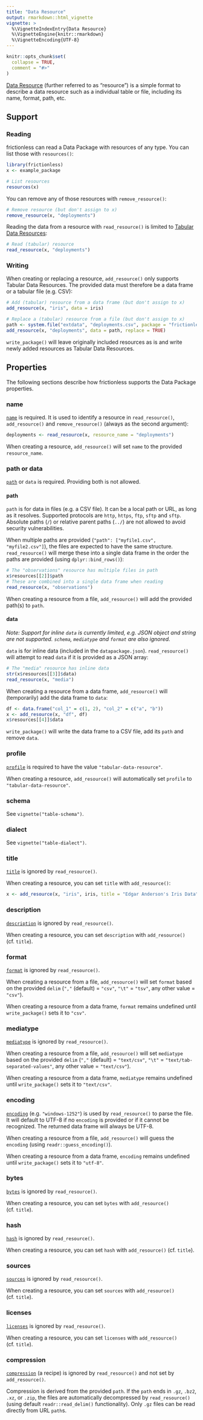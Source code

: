 ```yaml
---
title: "Data Resource"
output: rmarkdown::html_vignette
vignette: >
  %\VignetteIndexEntry{Data Resource}
  %\VignetteEngine{knitr::rmarkdown}
  %\VignetteEncoding{UTF-8}
---
```


```r
knitr::opts_chunk$set(
  collapse = TRUE,
  comment = "#>"
)
```

[Data Resource](https://specs.frictionlessdata.io/data-resource/) (further referred to as "resource") is a simple format to describe a data resource such as a individual table or file, including its name, format, path, etc.

## Support

### Reading

frictionless can read a Data Package with resources of any type. You can list those with `resources()`:

```r
library(frictionless)
x <- example_package

# List resources
resources(x)
```

You can remove any of those resources with `remove_resource()`:

```r
# Remove resource (but don't assign to x)
remove_resource(x, "deployments")
```

Reading the data from a resource with `read_resource()` is limited to [Tabular Data Resources](https://specs.frictionlessdata.io/tabular-data-resource/):

```r
# Read (tabular) resource
read_resource(x, "deployments")
```

### Writing

When creating or replacing a resource, `add_resource()` only supports Tabular Data Resources. The provided data must therefore be a data frame or a tabular file (e.g. CSV):

```r
# Add (tabular) resource from a data frame (but don't assign to x)
add_resource(x, "iris", data = iris)

# Replace a (tabular) resource from a file (but don't assign to x)
path <- system.file("extdata", "deployments.csv", package = "frictionless")
add_resource(x, "deployments", data = path, replace = TRUE)
```

`write_package()` will leave originally included resources as is and write newly added resources as Tabular Data Resources.

## Properties

The following sections describe how frictionless supports the Data Package properties.

### name

[`name`](https://specs.frictionlessdata.io/data-resource/#name) is required. It is used to identify a resource in `read_resource()`, `add_resource()` and `remove_resource()` (always as the second argument):

```r
deployments <- read_resource(x, resource_name = "deployments")
```

When creating a resource, `add_resource()` will set `name` to the provided `resource_name`.

### path or data

[`path`](https://specs.frictionlessdata.io/data-resource/#data-location) or `data` is required. Providing both is not allowed.

#### path

`path` is for data in files (e.g. a CSV file). It can be a local path or URL, as long as it resolves. Supported protocols are `http`, `https`, `ftp`, `sftp` and `sftp`. Absolute paths (`/`) or relative parent paths (`../`) are not allowed to avoid security vulnerabilities.

When multiple paths are provided (`"path": ["myfile1.csv", "myfile2.csv"]`), the files are expected to have the same structure. `read_resource()` will merge these into a single data frame in the order the paths are provided (using `dplyr::bind_rows()`):

```r
# The "observations" resource has multiple files in path
x$resources[[2]]$path
# These are combined into a single data frame when reading
read_resource(x, "observations")
```

When creating a resource from a file, `add_resource()` will add the provided path(s) to `path`.

#### data

_Note: Support for inline `data` is currently limited, e.g. JSON object and string are not supported. `schema`, `mediatype` and `format` are also ignored._

`data` is for inline data (included in the `datapackage.json`). `read_resource()` will attempt to read `data` if it is provided as a JSON array:

```r
# The "media" resource has inline data
str(x$resources[[3]]$data)
read_resource(x, "media")
```

When creating a resource from a data frame, `add_resource()` will (temporarily) add the data frame to `data`:

```r
df <- data.frame("col_1" = c(1, 2), "col_2" = c("a", "b"))
x <- add_resource(x, "df", df)
x$resources[[4]]$data
```

`write_package()` will write the data frame to a CSV file, add its `path` and remove `data`.

<!-- ### type -->

<!-- ### $schema -->

### profile

[`profile`](https://specs.frictionlessdata.io/data-resource/#profile) is required to have the value `"tabular-data-resource"`.

When creating a resource, `add_resource()` will automatically set `profile` to `"tabular-data-resource"`.

### schema

See `vignette("table-schema")`.

### dialect

See `vignette("table-dialect")`.

### title

[`title`](https://specs.frictionlessdata.io/data-resource/#title) is ignored by `read_resource()`.

When creating a resource, you can set `title` with `add_resource()`:

```r
x <- add_resource(x, "iris", iris, title = "Edgar Anderson's Iris Data")
```

### description

[`description`](https://specs.frictionlessdata.io/data-resource/#description) is ignored by `read_resource()`.

When creating a resource, you can set `description` with `add_resource()` (cf. `title`).

### format

[`format`](https://specs.frictionlessdata.io/data-resource/#format) is ignored by `read_resource()`.

When creating a resource from a file, `add_resource()` will set `format` based on the provided `delim` (`","` (default) = `"csv"`, `"\t"` = `"tsv"`, any other value = `"csv"`).

When creating a resource from a data frame, `format` remains undefined until `write_package()` sets it to `"csv"`.

### mediatype

[`mediatype`](https://specs.frictionlessdata.io/data-resource/#mediatype) is ignored by `read_resource()`.

When creating a resource from a file, `add_resource()` will set `mediatype` based on the provided `delim` (`","` (default) = `"text/csv"`, `"\t"` = `"text/tab-separated-values"`, any other value = `"text/csv"`).

When creating a resource from a data frame, `mediatype` remains undefined until `write_package()` sets it to `"text/csv"`.

### encoding

[`encoding`](https://specs.frictionlessdata.io/data-resource/#encoding) (e.g. `"windows-1252"`) is used by `read_resource()` to parse the file. It will default to UTF-8 if no `encoding` is provided or if it cannot be recognized. The returned data frame will always be UTF-8.

When creating a resource from a file, `add_resource()` will guess the `encoding` (using `readr::guess_encoding()`).

When creating a resource from a data frame, `encoding` remains undefined until `write_package()` sets it to `"utf-8"`.

### bytes

[`bytes`](https://specs.frictionlessdata.io/data-resource/#bytes) is ignored by `read_resource()`.

When creating a resource, you can set `bytes` with `add_resource()` (cf. `title`).

### hash

[`hash`](https://specs.frictionlessdata.io/data-resource/#hash) is ignored by `read_resource()`.

When creating a resource, you can set `hash` with `add_resource()` (cf. `title`).

### sources

[`sources`](https://specs.frictionlessdata.io/data-resource/#sources) is ignored by `read_resource()`.

When creating a resource, you can set `sources` with `add_resource()` (cf. `title`).

### licenses

[`licenses`](https://specs.frictionlessdata.io/data-resource/#licenses) is ignored by `read_resource()`.

When creating a resource, you can set `licenses` with `add_resource()` (cf. `title`).

### compression

[`compression`](https://specs.frictionlessdata.io/patterns/#specification-3) (a recipe) is ignored by `read_resource()` and not set by `add_resource()`.

Compression is derived from the provided `path`. If the `path` ends in `.gz`, `.bz2`, `.xz`, or `.zip`, the files are automatically decompressed by `read_resource()` (using default `readr::read_delim()` functionality). Only `.gz` files can be read directly from URL `path`s.
